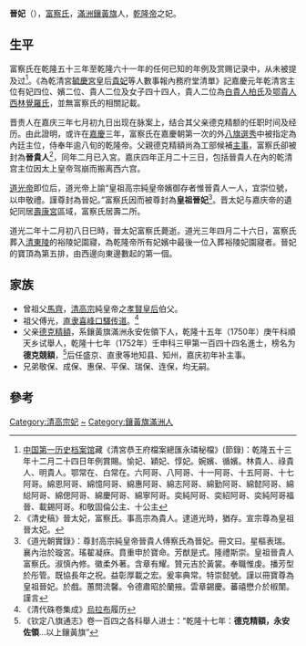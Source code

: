 '''晉妃'''（{{bd|？||1822年||}}），[[富察氏|富察氏]]，[[滿洲鑲黃旗|滿洲鑲黃旗]]人，[[乾隆帝|乾隆帝]]之妃。

==生平==

富察氏在乾隆五十三年至乾隆六十一年的任何已知的年例及赏赐记录中，从未被提及过<ref>[[中国第一历史档案馆|中国第一历史档案馆]]藏《清宮恭王府檔案總匯永璘秘檔》(節錄)：乾隆五十三年十二月二十四日年例賞賜。愉妃、穎妃、惇妃。婉嬪、循嬪。林貴人、祿貴人、明貴人。鄂常在、白常在。六阿哥、八阿哥、十一阿哥、十五阿哥、十七阿哥。綿恩阿哥、綿憶阿哥、綿惠阿哥、綿志阿哥、綿勤阿哥、綿懿阿哥、綿縂阿哥、綿偲阿哥、綿慶阿哥、綿寧阿哥。奕純阿哥、奕紹阿哥、奕純阿哥福晉、載錫阿哥。和敬固倫公主、十公主</ref>。《為乾清宮[[毓慶宮|毓慶宮]]皇后[[貴妃|貴妃]]等人數事報內務府堂清單》記嘉慶元年乾清宮主位有妃四位、嬪二位、貴人二位及女子四十四人，貴人二位為[[白貴人|白貴人柏氏]]及[[鄂貴人_(乾隆帝)|鄂貴人西林覺羅氏]]，並無富察氏的相關記載。

晋贵人在嘉庆三年七月初九日出现在脉案上，结合其父亲德克精额的任职时间及经历。由此證明，或许在[[嘉慶|嘉慶]]三年，富察氏在嘉慶朝第一次的外[[八旗選秀|八旗選秀]]中被指定為內廷主位，侍奉年逾八旬的乾隆帝。父親德克精額尚為工部候補[[主事|主事]]，富察氏卻被封為'''晉貴人'''<ref>《清史稿》晉太妃，富察氏。事高宗為貴人。逮道光時，猶存。宣宗尊為皇祖晉太妃。</ref>，同年二月已入宮。嘉庆四年正月二十三日，包括晉貴人在內的乾清宫主位因太上皇帝驾崩而搬离西六宫。

[[道光帝|道光帝]]即位后，道光帝上諭“皇祖高宗純皇帝嬪御存者惟晉貴人一人，宜崇位號，以申敬禮。謹尊封為晉妃。”富察氏因而被尊封為'''皇祖晉妃'''<ref>《道光朝實錄》：尊封高宗純皇帝晉貴人傅察氏為晉妃。冊文曰。星樞表瑞。襄內治於璇宮。瑤翟凝庥。賁重申於寶命。芳猷是式。隆禮斯崇。皇祖晉貴人富察氏。淑慎內修。徽柔外著。含章有耀。贊元吉於黃裳。奉職惟虔。播芳型於彤管。既協長年之祝。益彰厚載之宏。爰率典常。特崇懿號。謹以冊寶尊為皇祖晉妃。於戲。蕙問流馨。令德肅昭於蘭掖。雲章錫慶。蕃禧懋介於椒闈。謹言</ref>。晋太妃与嘉庆帝的遺妃同居[[壽康宮|壽康宮]]區域，富察氏居壽二所。

道光二年十二月初八日巳時，晉太妃富察氏薨逝。道光三年四月二十六日，富察氏葬入[[清東陵|清東陵]]的裕陵妃園寢，為乾隆帝所有妃嬪中最後一位入葬裕陵妃園寢者。晉妃的寶頂為第五排，由西邊向東邊數起的第一個。

==家族==

*曾祖父[[馬齊|馬齊]]，[[清高宗|清高宗]]純皇帝之[[孝賢皇后|孝賢皇后]]伯父。
*祖父傅光，[[直隶|直隶]][[喜峰口|喜峰口]][[驛传道|驛传道]]。<ref>《清代硃卷集成》[[烏拉布|烏拉布]]履历</ref>
*父亲[[德克精額|德克精額]]，系鑲黃旗滿洲永安佐領下人，乾隆十五年（1750年）庚午科順天乡试舉人，乾隆十七年（1752年）壬申科三甲第一百四十四名進士，榜名为'''德克競額'''，<ref>《钦定八旗通志》卷一百四之各科舉人进士：“乾隆十七年：'''德克精額，永安佐領'''...以上鑲黃旗”</ref>后任盛京、直隶等地知县、知州，嘉庆初年补主事。
*兄弟敬保、成保、惠保、平保、瑞保、连保，均无嗣。

==參考==
{{reflist}}
{{滿洲鑲黃旗沙濟富察氏}}
{{清高宗皇室}}
[[Category:清高宗妃|Category:清高宗妃]]
[[Category:沙濟富察氏|~]]
[[Category:鑲黃旗滿洲人|Category:鑲黃旗滿洲人]]